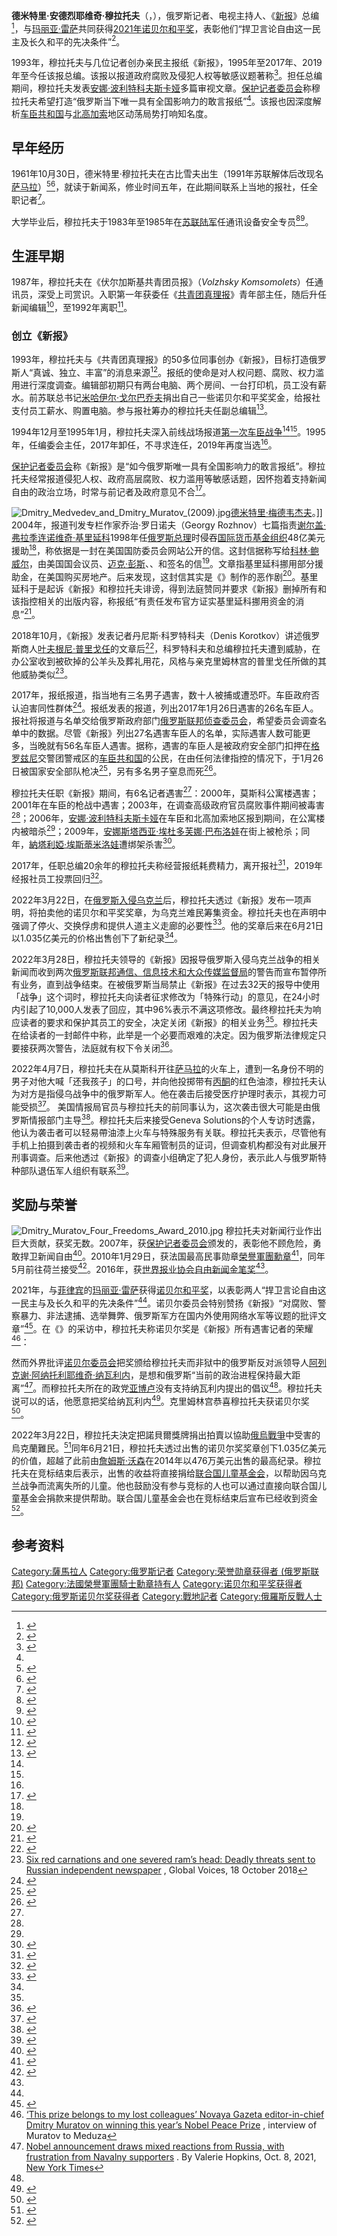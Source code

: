 {{Infobox person
| name               = 德米特里·穆拉托夫{{nobel icon}}<br/>{{lang|ru|Дмитрий Муратов}}
| image              = 2018-06-20 Boris Nemzow Preis 2018-9831.jpg
| caption            = 2018年向娜杰日达·米秋什金娜颁发[[鲍里斯·叶菲莫维奇·涅姆佐夫|鲍里斯·叶菲莫维奇·涅姆佐夫]]奖
| birth_name          = 德米特里·安德烈耶维奇·穆拉托夫<br/>{{lang|en|Dmitry Andreyevich Muratov}}
| birth_date         = {{birth date and age|1961|10|30}}
| birth_place        = {{USSR}}[[俄罗斯苏维埃联邦社会主义共和国|俄罗斯苏维埃联邦社会主义共和国]][[薩馬拉|薩馬拉]]
| citizenship        = {{RUS}}
| party              = [[俄罗斯统一民主党“亚博卢”|俄罗斯统一民主党“亚博卢”]]
| occupation         = {{flatlist|
* [[新聞工作者|记者]]
* {{tsl|en|TV presenter|电视主持人}}
* {{tsl|en|contributing editor|特约编辑}}
}}
| years_active       = 1987年－至今
| employer           =《[[新报_(俄罗斯)|新报]]》
| education          = {{tsl|en|Samara State University|古比雪夫州立大学}}[[文学学士|文学学士]]
| website            = {{URL|novayagazeta.ru/authors/12}}
| awards             = [[友谊勋章_(俄罗斯)|友谊勋章]]<br/>{{tsl|en|Order of Honour (Russia)|荣誉勋章 (俄罗斯)|荣誉勋章}}<br/>[[国际新闻自由奖|国际新闻自由奖]]<br/>[[法國榮譽軍團勳章|法國榮譽軍團勳章]]<br/>{{tsl|en|Order of the Cross of Terra Mariana|特拉马里亚纳十字勋章}}<br/>[[自由新闻金笔奖|世界报业协会自由金笔奖]]<br/>[[2021年诺贝尔和平奖|2021年诺贝尔和平奖]]
}}
'''德米特里·安德烈耶维奇·穆拉托夫'''（{{lang-rus|Дмитрий Андреевич Муратов|Dmitry Andreyevich Muratov}}，{{bd|1961年|10月30日||}}），俄罗斯记者、电视主持人、《[[新报_(俄罗斯)|新报]]》总编<ref name="neweditornov17">{{cite web | url=https://www.novayagazeta.ru/news/2017/11/17/137108-glavnym-redaktorom-novoy-gazety-stal-sergey-kozheurov | title=Главным редактором 'Новой газеты' стал Сергей Кожеуров | work=Novaya Gazeta | date=2017-11-17 | access-date=2017-11-17 | archive-date=2017-11-17 | archive-url=https://web.archive.org/web/20171117112329/https://www.novayagazeta.ru/news/2017/11/17/137108-glavnym-redaktorom-novoy-gazety-stal-sergey-kozheurov }}</ref>，与[[玛丽亚·雷萨|玛丽亚·雷萨]]共同获得[[2021年诺贝尔和平奖|2021年诺贝尔和平奖]]，表彰他们“捍卫言论自由这一民主及长久和平的先决条件”<ref name="nobelprize.summary">{{Cite web|url=https://www.nobelprize.org/prizes/peace/2021/summary/<!-- |archiveurl=http://archive.today/20211008090154/https://www.nobelprize.org/prizes/peace/2021/summary/|url-status=| -->|title=The Nobel Peace Prize 2021|website=NobelPrize.org|access-date=2021-10-08|archive-date=2021-10-08|archive-url=https://archive.is/20211008090154/https://www.nobelprize.org/prizes/peace/2021/summary/}}</ref>。

1993年，穆拉托夫与几位记者创办亲民主报纸《新报》，1995年至2017年、2019年至今任该报总编。该报以报道政府腐败及侵犯人权等敏感议题著称<ref name="cpj">{{Cite web|url=http://cpj.org/awards/2007/muratov.php|title=Dmitry Muratov, Editor of Novaya Gazeta, Russia|access-date=2013-11-02|archive-date=2011-10-25|archive-url=https://web.archive.org/web/20111025070858/https://www.cpj.org/awards/2007/muratov.php}}</ref>。担任总编期间，穆拉托夫发表[[安娜·波利特科夫斯卡娅|安娜·波利特科夫斯卡娅]]多篇审视{{tsl|en|Russia under Vladimir Putin|弗拉基米尔·普京治下的俄罗斯|普京政府}}文章。[[保护记者委员会|保护记者委员会]]称穆拉托夫希望打造“俄罗斯当下唯一具有全国影响力的敢言报纸”<ref name=":1"/>。该报也因深度解析[[车臣共和国|车臣共和国]]与[[北高加索|北高加索]]地区动荡局势打响知名度。

==早年经历==
1961年10月30日，德米特里·穆拉托夫在古比雪夫出生（1991年苏联解体后改现名[[萨马拉|萨马拉]]）<ref>{{cite web |title=Dmitry Muratov |url=https://www.nobelprize.org/prizes/peace/2021/muratov/facts/ |publisher=Nobelprize.org |access-date=2021-10-08 |archive-date=2021-10-08 |archive-url=https://web.archive.org/web/20211008090531/https://www.nobelprize.org/prizes/peace/2021/muratov/facts/ }}</ref><ref>{{Cite web|last=Bushuev|first=Mikhail|date=2021-10-08|title=Who is Nobel Peace Prize laureate Dmitry Muratov?|url=https://www.dw.com/en/who-is-nobel-peace-prize-laureate-dmitry-muratov/a-59454159|access-date=2021-10-11|website=Deutsche Welle|archive-date=2022-06-22|archive-url=https://web.archive.org/web/20220622165159/https://www.dw.com/en/who-is-nobel-peace-prize-laureate-dmitry-muratov/a-59454159}}</ref>，就读于{{tsl|en|Samara State University|萨马拉州立大学|古比雪夫州立大学}}新闻系，修业时间五年，在此期间联系上当地的报社，任全职记者<ref>{{cite web |title=Дмитрий Муратов |url=http://www.lenta.ru/lib/14160484/ |work=Лентапедия |access-date=2021-10-09 |archive-date=2011-10-26 |archive-url=https://web.archive.org/web/20111026103254/http://www.lenta.ru/lib/14160484/ }}</ref>。

大学毕业后，穆拉托夫于1983年至1985年在[[苏联陆军|苏联陆军]]任通讯设备安全专员<ref name=":0">{{Cite web|title=Муратов, Дмитрий Главный редактор "Новой газеты"|trans-title=Muratov, Dmitry Editor-in-chief of Novaya Gazeta|url=https://lenta.ru/lib/14160484/|access-date=2021-10-08|website=Lenta.ru|language=ru|archive-date=2022-06-23|archive-url=https://web.archive.org/web/20220623020837/https://lenta.ru/lib/14160484/}}</ref><ref name="amorlatinoamericano 2019">{{cite web | title=Novaya Gazeta editor-in-chief dmitry muratov. Dmitry Muratov: biography, journalistic activities | website=amorlatinoamericano.ru | date=2019-07-26 | url=https://amorlatinoamericano.ru/en/the-biggest/novaya-gazeta-glavnyi-redaktor-dmitrii-muratov-dmitrii-muratov-biografiya.html | access-date=2021-10-09}}</ref>。

==生涯早期==
1987年，穆拉托夫在《伏尔加斯基共青团员报》（''Volzhsky Komsomolets''）任通讯员，深受上司赏识。入职第一年获委任《[[共青团真理报|共青团真理报]]》青年部主任，随后升任新闻编辑<ref>{{Cite web|url=https://hr.puntomarinero.com/dmitry-muratov-biography-journalistic-activities/|title=Dmitry Muratov: biografija, novinarske aktivnosti|access-date=2021-10-13|archive-date=2022-04-01|archive-url=https://web.archive.org/web/20220401091015/https://hr.puntomarinero.com/dmitry-muratov-biography-journalistic-activities/}}</ref>，至1992年离职<ref>{{Cite web|last=Yablokov|first=Ilya|title=Nobel peace prize: how Dmitry Muratov built Russia's 'bravest' newspaper, Novaya Gazeta|url=http://theconversation.com/nobel-peace-prize-how-dmitry-muratov-built-russias-bravest-newspaper-novaya-gazeta-169560|access-date=2021-10-08|website=The Conversation|language=en|archive-date=2022-04-05|archive-url=https://web.archive.org/web/20220405193055/https://theconversation.com/nobel-peace-prize-how-dmitry-muratov-built-russias-bravest-newspaper-novaya-gazeta-169560}}</ref>。

=== 创立《新报》 ===
1993年，穆拉托夫与《共青团真理报》的50多位同事创办《新报》，目标打造俄罗斯人“真诚、独立、丰富”的消息来源<ref>{{Cite web|url=https://cpj.org/awards/muratov-2/|title=Dmitry Muratov, Editor of Novaya Gazeta, Russia|access-date=2021-10-13|archive-date=2021-04-12|archive-url=https://web.archive.org/web/20210412212651/https://cpj.org/awards/muratov-2/}}</ref>。报纸的使命是对人权问题、腐败、权力滥用进行深度调查。编辑部初期只有两台电脑、两个房间、一台打印机，员工没有薪水。前苏联总书记[[米哈伊尔·戈尔巴乔夫|米哈伊尔·戈尔巴乔夫]]捐出自己一些诺贝尔和平奖奖金，给报社支付员工薪水、购置电脑。参与报社筹办的穆拉托夫任副总编辑<ref name=":2">{{Cite web|url=https://www.rbc.ru/technology_and_media/15/11/2019/5dce8fab9a7947c2d1c81745|title=Главным редактором "Новой газеты" вновь избрали Дмитрия Муратова|website=РБК|access-date=2021-10-13|archive-date=2019-11-15|archive-url=https://web.archive.org/web/20191115151022/https://www.rbc.ru/technology_and_media/15/11/2019/5dce8fab9a7947c2d1c81745}}</ref>。

1994年12月至1995年1月，穆拉托夫深入前线战场报道[[第一次车臣战争|第一次车臣战争]]<ref name=":0" /><ref name="amorlatinoamericano 2019" />。1995年，任编委会主任，2017年卸任，不寻求连任，2019年再度当选<ref name=":2" />。

[[保护记者委员会|保护记者委员会]]称《新报》是“如今俄罗斯唯一具有全国影响力的敢言报纸”。穆拉托夫经常报道侵犯人权、政府高层腐败、权力滥用等敏感话题，因怀抱着支持新闻自由的政治立场，时常与前记者及政府意见不合<ref name=":1">{{Cite web|last=Lundstrom|first=Hedvig|date=2016-06-03|title=Biography of 2016 Golden Pen of Freedom Laureate Dmitry Muratov|url=https://archive.wan-ifra.org/articles/2016/06/03/biography-of-2016-golden-pen-of-freedom-laureate-dmitry-muratov|website=World Association of Newspapers and News Publishers|access-date=2021-10-13|archive-date=2021-10-08|archive-url=https://web.archive.org/web/20211008164358/https://archive.wan-ifra.org/articles/2016/06/03/biography-of-2016-golden-pen-of-freedom-laureate-dmitry-muratov}}</ref>。

[[File:Dmitry_Medvedev_and_Dmitry_Muratov_(2009).jpg|thumb]][[德米特里·梅德韦杰夫|德米特里·梅德韦杰夫]]。]]
2004年，报道刊发专栏作家乔治·罗日诺夫（Georgy Rozhnov）七篇指责[[谢尔盖·弗拉季连诺维奇·基里延科|谢尔盖·弗拉季连诺维奇·基里延科]]1998年任[[俄罗斯总理|俄罗斯总理]]时侵吞[[国际货币基金组织|国际货币基金组织]]48亿美元援助<ref name="cjeskiriyenko"/>，称依据是一封在美国国防委员会网站公开的信。这封信据称写给[[科林·鲍威尔|科林·鲍威尔]]，由美国国会议员{{tsl|en|Philip Crane|菲利普·克兰}}、[[迈克·彭斯|迈克·彭斯]]、{{tsl|en|Charlie Norwood|查理·诺伍德}}、{{tsl|en|Dan Burton|丹·伯顿}}和{{tsl|en|Henry Bonilla|亨利·博尼拉}}签名的信<ref name="punkd"/>。文章指基里延科挪用部分援助金，在美国购买房地产。后来发现，这封信其实是《{{tsl|en|The eXile|流亡者杂志}}》制作的恶作剧<ref name="punkd">{{cite news |last = Ames |first = Mark |title = Double Punk'd! Meta-Prank Goes Mega-Bad |work = The eXile |date = 2004-07-22 |url = http://www.exile.ru/articles/detail.php?ARTICLE_ID=7406&IBLOCK_ID=35&phrase_id=9479 |archive-url= https://web.archive.org/web/20080226060411/http://www.exile.ru/articles/detail.php?ARTICLE_ID=7406&IBLOCK_ID=35&phrase_id=9479 |archive-date=2008-02-26}}</ref>。基里延科于是起诉《新报》和穆拉托夫诽谤，得到法庭赞同并要求《新报》删掉所有和该指控相关的出版内容，称报纸“有责任发布官方证实基里延科挪用资金的消息”<ref name="cjeskiriyenko">{{cite web|author = Melnikov, Mikhail|title = III. Lawsuits against Journalists|publisher = Center for Journalism in Extreme Situations|date = 2004-10-17|url = http://www.cjes.ru/bulletin/?bulletin_id=1240&country=Russia&lang=eng|access-date = 2009-01-31|archive-date = 2022-06-09|archive-url = https://web.archive.org/web/20220609171327/http://www.cjes.ru/bulletin/?bulletin_id=1240&country=Russia&lang=eng}}</ref>。

2018年10月，《新报》发表记者丹尼斯·科罗特科夫（Denis Korotkov）讲述俄罗斯商人[[叶夫根尼·普里戈任|叶夫根尼·普里戈任]]的文章后<ref name="svoboda_october_2018">{{cite web |title=''Novaya Gazeta'' Report: 'Putin's Chef' Involved in Attacks, Killing |url=https://www.rferl.org/a/novaya-gazeta-reports-claims-of-putin-s-chef-involved-in-attacks-killing/29557806.html |date=2018-10-22 |website=Radio Free Europe/Radio Liberty |access-date=2019-11-20 |archive-url=https://web.archive.org/web/20191003075042/https://www.rferl.org/a/novaya-gazeta-reports-claims-of-putin-s-chef-involved-in-attacks-killing/29557806.html |archive-date=2019-10-03 |url-status=live }}</ref>，科罗特科夫和总编穆拉托夫遭到威胁，在办公室收到被砍掉的公羊头及葬礼用花，风格与亲克里姆林宫的普里戈任所做的其他威胁类似<ref>[https://globalvoices.org/2018/10/18/six-red-carnations-and-one-severed-rams-head-deadly-threats-sent-to-russian-independent-newspaper/ Six red carnations and one severed ram’s head: Deadly threats sent to Russian independent newspaper] {{Wayback|url=https://globalvoices.org/2018/10/18/six-red-carnations-and-one-severed-rams-head-deadly-threats-sent-to-russian-independent-newspaper/ |date=20220609222419 }}, Global Voices, 18 October 2018</ref>。

2017年，报纸报道{{tsl|en|anti-gay purges in Chechnya|车臣反同性恋暴动}}，指当地有三名男子遇害，数十人被捕或遭恐吓。车臣政府否认迫害同性群体<ref name="guardian_Apr_2_2017">{{cite web |title=Chechen police 'have rounded up more than 100 suspected gay men' |url=https://www.theguardian.com/world/2017/apr/02/chechen-police-rounded-up-100-gay-men-report-russian-newspaper-chechnya |last=Walker |first=Shaun |date=2017-04-02 |website=The Guardian |access-date=2019-12-07 |archive-date=2019-04-27 |archive-url=https://web.archive.org/web/20190427205130/https://www.theguardian.com/world/2017/apr/02/chechen-police-rounded-up-100-gay-men-report-russian-newspaper-chechnya }}</ref>。报纸发表{{tsl|en|Elena Milashina|埃琳娜·米拉西娜}}的报道，列出2017年1月26日遇害的26名车臣人。报社将报道与名单交给俄罗斯政府部门[[俄罗斯联邦侦查委员会|俄罗斯联邦侦查委员会]]，希望委员会调查名单中的数据。尽管《新报》列出27名遇害车臣人的名单，实际遇害人数可能更多，当晚就有56名车臣人遇害。据称，遇害的车臣人是被政府安全部门扣押在[[格罗兹尼|格罗兹尼]]交警团警戒区的[[车臣共和国|车臣共和国]]的公民，在由任何法律指控的情况下，于1月26日被国家安全部队枪决<ref name="novaya_july_11_2017">{{cite web |title=Союз журналистов Чечни опубликовал обращение к "Новой газете" |trans-title=The Union of Chechen Journalists has published an appeal to Novaya Gazeta |url=https://novayagazeta.ru/news/2017/07/11/133362-soyuz-zhurnalistov-chechni-opublikoval-otkrytoe-obraschenie-k-novoy-gazete |date=2017-07-11 |website=Новая Газета |language=ru |access-date=2019-12-07 |archive-url=https://web.archive.org/web/20191207183329/https://novayagazeta.ru/news/2017/07/11/133362-soyuz-zhurnalistov-chechni-opublikoval-otkrytoe-obraschenie-k-novoy-gazete?utm_source=txt |archive-date=2019-12-07 |url-status=live}}</ref>，另有多名男子窒息而死<ref name="novaya_23_july_2019">{{cite web |title=Подвал имени Кадырова |trans-title=Basement named after Kadyrov |url=https://novayagazeta.ru/articles/2019/07/23/81341-kazarma-6 |date=2019-07-23 |last=Милашина|first=Елена |website=Новая Газета |access-date=2020-01-28 |archive-url=https://web.archive.org/web/20191229132014/https://novayagazeta.ru/articles/2019/07/23/81341-kazarma-6 |archive-date=2019-12-29 |url-status=live |language=ru }}</ref>。

穆拉托夫任职《新报》期间，有6名记者遇害<ref name=":1" />：2000年，{{tsl|en|Igor Domnikov|伊戈尔·多姆尼科夫}}莫斯科公寓楼遇害；2001年{{tsl|en|Victor Popkov|维克多·波普科夫}}在车臣的枪战中遇害；2003年，{{tsl|en|Yury Shchekochikhin|尤里·谢科奇欣}}在调查高级政府官员腐败事件期间被毒害<ref name=":1" />；2006年，[[安娜·波利特科夫斯卡娅|安娜·波利特科夫斯卡娅]]在车臣和北高加索地区报到期间，在公寓楼内被暗杀<ref name=":1" />；2009年，[[安娜斯塔西亚·埃杜多芙娜·巴布洛娃|安娜斯塔西亚·埃杜多芙娜·巴布洛娃]]在街上被枪杀；同年，[[納塔利婭·埃斯蒂米洛娃|納塔利婭·埃斯蒂米洛娃]]遭绑架杀害<ref>{{Cite web|url=https://www.theguardian.com/world/2017/oct/26/russian-opposition-newspaper-will-arm-its-journalists|title=Russian opposition newspaper will arm its journalists|date=2017-10-26|access-date=2021-10-13|archive-date=2022-06-23|archive-url=https://web.archive.org/web/20220623023321/https://www.theguardian.com/world/2017/oct/26/russian-opposition-newspaper-will-arm-its-journalists}}</ref>。

2017年，任职总编20余年的穆拉托夫称经营报纸耗费精力，离开报社<ref>{{Cite web|url=https://www.themoscowtimes.com/2017/11/13/novaya-gazeta-editor-steps-down-a59561|title=After 22 Years, ''Novaya Gazeta'' Editor Dmitry Muratov Steps Down|date=2017-11-13|access-date=2021-10-13|archive-date=2022-04-08|archive-url=https://web.archive.org/web/20220408085101/https://www.themoscowtimes.com/2017/11/13/novaya-gazeta-editor-steps-down-a59561}}</ref>，2019年经报社员工投票回归<ref>{{Cite web|url=https://meduza.io/en/news/2019/11/15/russian-media-veteran-dmitry-muratov-returns-to-novaya-gazeta-editor-in-chief-post|title=Russian media veteran Dmitry Muratov returns to 'Novaya Gazeta' editor-in-chief post|website=Meduza|access-date=2021-10-13|archive-date=2022-01-20|archive-url=https://web.archive.org/web/20220120164542/https://meduza.io/en/news/2019/11/15/russian-media-veteran-dmitry-muratov-returns-to-novaya-gazeta-editor-in-chief-post}}</ref>。

2022年3月22日，在[[2022年俄羅斯入侵烏克蘭|俄罗斯入侵乌克兰]]后，穆拉托夫透过《新报》发布一项声明，将拍卖他的诺贝尔和平奖奖章，为乌克兰难民筹集资金。穆拉托夫也在声明中强调了停火、交换俘虏和提供人道主义走廊的必要性<ref>{{Cite web|title=Russian journalist will auction his Nobel peace medal for Ukrainian refugees|url=https://www.cnn.com/2022/03/22/media/dmitry-muratov-nobel-auction-ukraine/index.html|access-date=2022-04-08|last=Business|first=Eoin McSweeney and Niamh Kennedy, CNN|work=CNN|archive-date=2022-06-22|archive-url=https://web.archive.org/web/20220622141133/https://www.cnn.com/2022/03/22/media/dmitry-muratov-nobel-auction-ukraine/index.html}}</ref>。他的奖章后来在6月21日以1.035亿美元的价格出售创下了新纪录<ref name=":3" />。

2022年3月28日，穆拉托夫领导的《新报》因报导俄罗斯入侵乌克兰战争的相关新闻而收到两次[[俄罗斯联邦通信、信息技术和大众传媒监督局|俄罗斯联邦通信、信息技术和大众传媒监督局]]的警告而宣布暂停所有业务，直到战争结束。在被俄罗斯当局禁止《新报》在过去32天的报导中使用「战争」这个词时，穆拉托夫向读者征求修改为「特殊行动」的意见，在24小时内引起了10,000人发表了回应，其中96%表示不满这项修改。最终穆拉托夫为响应读者的要求和保护其员工的安全，决定关闭《新报》的相关业务<ref name=":4" />。穆拉托夫在给读者的一封邮件中称，此举是一个必要而艰难的决定。因为俄罗斯法律规定只要接获两次警告，法庭就有权下令关闭<ref>{{Cite web|title=Nobel Prize-winning editor ‘suspends’ publication over Kremlin’s Ukraine reporting ban|url=https://www.washingtontimes.com/news/2022/mar/28/dmitry-muratov-nobel-prize-winning-editor-suspends/|access-date=2022-04-08|last=https://www.washingtontimes.com|first=The Washington Times|work=The Washington Times|language=en-US|archive-date=2022-06-23|archive-url=https://web.archive.org/web/20220623020837/https://www.washingtontimes.com/news/2022/mar/28/dmitry-muratov-nobel-prize-winning-editor-suspends/}}</ref>。

2022年4月7日，穆拉托夫在从莫斯科开往[[薩馬拉|萨马拉]]的火车上，遭到一名身份不明的男子对他大喊「还我孩子」的口号，并向他投掷带有[[丙酮|丙酮]]的红色油漆，穆拉托夫认为对方是指侵乌战争中的俄罗斯军人。他在袭击后接受医疗护理时表示，其视力可能受损<ref>{{Cite news|title=Dmitry Muratov, a Nobel Peace Prize-winning journalist, was attacked in Russia|url=https://www.npr.org/2022/04/07/1091478334/dmitry-muratov-attacked-in-russia|newspaper=NPR|date=2022-04-07|accessdate=2022-04-08|language=en|first=Jaclyn|last=Diaz|archive-date=2022-06-22|archive-url=https://web.archive.org/web/20220622125426/https://www.npr.org/2022/04/07/1091478334/dmitry-muratov-attacked-in-russia}}</ref>。 美国情报局官员与穆拉托夫的前同事认为，这次袭击很大可能是由俄罗斯情报部门主导<ref>{{Cite web |date=2022-04-29 |title=Russian intelligence behind poisoning of Nobel-laureate editor, says US |url=https://www.theguardian.com/world/2022/apr/29/russian-intelligence-behind-poisoning-of-nobel-journalist-dmitry-muratov-says-us |website=the Guardian |language=en |access-date=2022-06-21 |archive-date=2022-06-23 |archive-url=https://web.archive.org/web/20220623100952/https://www.theguardian.com/world/2022/apr/29/russian-intelligence-behind-poisoning-of-nobel-journalist-dmitry-muratov-says-us }}</ref>。穆拉托夫后来接受Geneva Solutions的个人专访时透露，他认为袭击者可以轻易帶油漆上火车与特殊服务有关联。穆拉托夫表示，尽管他有手机上拍摄到袭击者的视频和火车车厢管制员的证词，但调查机构都没有对此展开刑事调查。后来他透过《新报》的调查小组确定了犯人身份，表示此人与俄罗斯特种部队退伍军人组织有联系<ref name=":4">{{Cite web |title=Dmitry Muratov: 'Russia had a future, many think it has no more' - Geneva Solutions |url=https://genevasolutions.news/global-news/dmitry-muratov-russia-had-a-future-many-think-it-has-no-more |website=genevasolutions.news |language=en |access-date=2022-06-21 |archive-date=2022-05-03 |archive-url=https://web.archive.org/web/20220503142206/https://genevasolutions.news/global-news/dmitry-muratov-russia-had-a-future-many-think-it-has-no-more }}</ref>。

== 奖励与荣誉 ==
[[File:Dmitry_Muratov_Four_Freedoms_Award_2010.jpg|thumb]]
穆拉托夫对新闻行业作出巨大贡献，获奖无数。2007年，获[[保护记者委员会|保护记者委员会]]颁发的{{tsl|en|International Press Freedom Award|国际新闻自由奖}}，表彰他不顾危险，勇敢捍卫新闻自由<ref>{{cite web |title=CPJ congratulates Maria Ressa and Dmitry Muratov for winning the 2021 Nobel Peace Prize |url=https://cpj.org/2021/10/cpj-congratulates-maria-ressa-and-dmitry-muratov-for-winning-the-2021-nobel-peace-prize/ |publisher=CPJ |access-date=2021-10-08 |archive-date=2022-06-23 |archive-url=https://web.archive.org/web/20220623021049/https://cpj.org/2021/10/cpj-congratulates-maria-ressa-and-dmitry-muratov-for-winning-the-2021-nobel-peace-prize/ }}</ref>。2010年1月29日，获法国最高民事勋章[[法國榮譽軍團勳章|榮譽軍團勳章]]<ref>{{Cite web|url=https://www.rferl.org/Watchdog|title=Watchdog|website=RadioFreeEurope/RadioLiberty|access-date=2021-10-13|archive-date=2022-06-23|archive-url=https://web.archive.org/web/20220623212852/https://www.rferl.org/Watchdog}}</ref>，同年5月前往荷兰接受{{tsl|en|Four Freedoms Award|四大自由奖}}<ref>{{Cite web|url=https://www.roosevelt.nl/sites/zl-roosevelt/files/ffa_2010.pdf|title=Yhe Franklin Delano Roosevelt Four Freedoms Awards 2020}}</ref>。2016年，获[[世界报业协会|世界报业协会]][[自由新闻金笔奖|自由新闻金笔奖]]<ref name=":1" />。

2021年，与[[菲律宾|菲律宾]]的[[玛丽亚·雷萨|玛丽亚·雷萨]]获得[[2021年诺贝尔和平奖|诺贝尔和平奖]]，以表彰两人“捍卫言论自由这一民主与及长久和平的先决条件”<ref name="nobelprize.summary" />。诺贝尔委员会特别赞扬《新报》“对腐败、警察暴力、非法逮捕、选举舞弊、俄罗斯军方在国内外使用网络水军等议题的批评文章”<ref>{{Cite web|title=The Nobel Peace Prize 2021|url=https://www.nobelprize.org/prizes/peace/2021/press-release/|access-date=2021-10-08|website=NobelPrize.org|language=en-US|archive-date=2021-10-08|archive-url=https://web.archive.org/web/20211008090421/https://www.nobelprize.org/prizes/peace/2021/press-release/}}</ref>。在《{{tsl|en|Meduza|Meduza}}》的采访中，穆拉托夫称诺贝尔奖是《新报》所有遇害记者的荣耀<ref>[https://meduza.io/en/feature/2021/10/08/this-prize-belongs-to-my-lost-colleagues ‘This prize belongs to my lost colleagues’ Novaya Gazeta editor-in-chief Dmitry Muratov on winning this year’s Nobel Peace Prize] {{Wayback|url=https://meduza.io/en/feature/2021/10/08/this-prize-belongs-to-my-lost-colleagues |date=20220525180333 }}, interview of Muratov to Meduza</ref>：

{{Quotation|这个奖不是我的，我不是真正的获奖人，获奖的人其他人。只不过诺贝尔和平奖不会追授，只给在世的人。很明显，他们决定把奖给活着的人，是记住了{{tsl|en|Yury Shchekochikhin|尤里·谢科奇欣}}、{{tsl|en|Igor Domnikov|伊戈尔·多姆尼科夫}}、[[安娜·波利特科夫斯卡娅|安娜·波利特科夫斯卡娅]]、[[安娜斯塔西亚·埃杜多芙娜·巴布洛娃|安娜斯塔西亚·埃杜多芙娜·巴布洛娃]]、[[斯坦尼斯拉夫·马科洛夫|斯坦尼斯拉夫·马科洛夫]]和[[納塔利婭·埃斯蒂米洛娃|納塔利婭·埃斯蒂米洛娃]]。}}

然而外界批评[[诺贝尔委员会|诺贝尔委员会]]把奖颁给穆拉托夫而非狱中的俄罗斯反对派领导人[[阿列克谢·阿纳托利耶维奇·纳瓦利内|阿列克谢·阿纳托利耶维奇·纳瓦利内]]，是想和俄罗斯“当前的政治进程保持最大距离”<ref name="NYT">[https://www.nytimes.com/2021/10/08/world/nobel-russia-navalny.html Nobel announcement draws mixed reactions from Russia, with frustration from Navalny supporters] {{Wayback|url=https://www.nytimes.com/2021/10/08/world/nobel-russia-navalny.html |date=20220330124126 }}. By Valerie Hopkins, Oct. 8, 2021, [[纽约时报|New York Times]]</ref>。而穆拉托夫所在的政党[[俄罗斯统一民主党“亚博卢”|亚博卢]]没有支持纳瓦利内提出的{{tsl|en|smart voting|智能投票}}倡议<ref name="NYT"/>。穆拉托夫说可以的话，他愿意把奖给纳瓦利内<ref>{{cite news |title=Navalny Deserved Peace Prize, Russian Nobel Winner Says |url=https://www.nytimes.com/2021/10/08/world/europe/russian-laureate-.html |access-date=2021-10-08 |work=The New York Times |archive-date=2022-06-23 |archive-url=https://web.archive.org/web/20220623061615/https://www.nytimes.com/2021/10/08/world/europe/russian-laureate-.html }}</ref>。克里姆林宫恭喜穆拉托夫获诺贝尔奖<ref>{{Cite web|url= https://www.reuters.com/world/europe/kremlin-welcomes-fact-that-editor-who-criticises-it-won-nobel-peace-prize-2021-10-08/|title= Kremlin welcomes fact that editor who criticises it won Nobel peace prize|work= Reuters|date= 2021-10-08|access-date= 2021-10-13|archive-date= 2022-06-23|archive-url= https://web.archive.org/web/20220623023928/https://www.reuters.com/world/europe/kremlin-welcomes-fact-that-editor-who-criticises-it-won-nobel-peace-prize-2021-10-08/}}</ref>。

2022年3月22日，穆拉托夫決定把諾貝爾獎牌捐出拍賣以協助[[2022年俄烏戰爭|俄烏戰爭]]中受害的烏克蘭難民。<ref>{{Cite web|url= https://www.reuters.com/world/europe/russian-nobel-peace-prize-winner-donates-medal-fund-ukrainian-refugees-2022-03-22/|title= Russian Nobel Peace Prize winner donates medal to fund for Ukrainian refugees|work= Reuters|date= 2022-03-22|access-date= 2022-04-01|archive-date= 2022-06-04|archive-url= https://web.archive.org/web/20220604215532/https://www.reuters.com/world/europe/russian-nobel-peace-prize-winner-donates-medal-fund-ukrainian-refugees-2022-03-22/}}</ref>同年6月21日，穆拉托夫透过{{le|海瑞得拍卖行|Heritage Auctions}}出售的诺贝尔奖奖章创下1.035亿美元的价值，超越了此前由[[詹姆斯·沃森|詹姆斯·沃森]]在2014年以476万美元出售的最高纪录。穆拉托夫在竞标结束后表示，出售的收益将直接捐给[[联合国儿童基金会|联合国儿童基金会]]，以帮助因乌克兰战争而流离失所的儿童。他也鼓励没有参与竞标的人也可以通过直接向联合国儿童基金会捐款来提供帮助。联合国儿童基金会也在竞标结束后宣布已经收到资金<ref name=":3">{{Cite web |url=https://maxcdn.bootstrapcdn.com/font-awesome/4.5.0/css/font-awesome.min.css |title=存档副本 |access-date=2022-06-21 |archive-date=2022-06-24 |archive-url=https://web.archive.org/web/20220624184448/https://maxcdn.bootstrapcdn.com/font-awesome/4.5.0/css/font-awesome.min.css }}</ref>。

== 参考资料 ==
{{reflist|2}}

{{國際新聞自由獎獲得者}}
{{2021年诺贝尔奖获得者}}
{{诺贝尔和平奖获得者}}
{{Authority control}}
{{DEFAULTSORT:Muratov, Dmitry}}
[[Category:薩馬拉人|Category:薩馬拉人]]
[[Category:俄罗斯记者|Category:俄罗斯记者]]
[[Category:荣誉勋章获得者_(俄罗斯联邦)|Category:荣誉勋章获得者 (俄罗斯联邦)]]
[[Category:法國榮譽軍團騎士勳章持有人|Category:法國榮譽軍團騎士勳章持有人]]
[[Category:诺贝尔和平奖获得者|Category:诺贝尔和平奖获得者]]
[[Category:俄罗斯诺贝尔奖获得者|Category:俄罗斯诺贝尔奖获得者]]
[[Category:戰地記者|Category:戰地記者]]
[[Category:俄羅斯反戰人士|Category:俄羅斯反戰人士]]